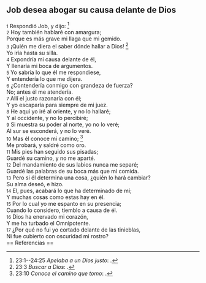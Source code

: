 == Job desea abogar su causa delante de Dios ==

{{anchor|1}} <small>1</small> Respondió Job, y dijo: <ref>23:1--24:25 ''Apelaba a un Dios justo'': {{lib|LU|148|6|9}}.</ref><br>
{{anchor|2}} <small>2</small> Hoy también hablaré con amargura;<br>
Porque es más grave mi llaga que mi gemido.<br>
{{anchor|3}} <small>3</small> ¡Quién me diera el saber dónde hallar a Dios! <ref>23:3 ''Buscar a Dios'': {{lib|LU|1|2|3}}.</ref><br>
Yo iría hasta su silla.<br>
{{anchor|4}} <small>4</small> Expondría mi causa delante de él,<br>
Y llenaría mi boca de argumentos.<br>
{{anchor|5}} <small>5</small> Yo sabría lo que él me respondiese,<br>
Y entendería lo que me dijera.<br>
{{anchor|6}} <small>6</small> ¿Contendería conmigo con grandeza de fuerza?<br>
No; antes él me atendería.<br>
{{anchor|7}} <small>7</small> Allí el justo razonaría con él;<br>
Y yo escaparía para siempre de mi juez.<br>
{{anchor|8}} <small>8</small> He aquí yo iré al oriente, y no lo hallaré;<br>
Y al occidente, y no lo percibiré;<br>
{{anchor|9}} <small>9</small> Si muestra su poder al norte, yo no lo veré;<br>
Al sur se esconderá, y no lo veré.<br>
{{anchor|10}} <small>10</small> Mas él conoce mi camino; <ref>23:10 ''Conoce el camino que tomo'': {{lib|LU|3|3|2}}.</ref><br>
Me probará, y saldré como oro.<br>
{{anchor|11}} <small>11</small> Mis pies han seguido sus pisadas;<br>
Guardé su camino, y no me aparté.<br>
{{anchor|12}} <small>12</small> Del mandamiento de sus labios nunca me separé;<br>
Guardé las palabras de su boca más que mi comida.<br>
{{anchor|13}} <small>13</small> Pero si él determina una cosa, ¿quién lo hará cambiar?<br>
Su alma deseó, e hizo.<br>
{{anchor|14}} <small>14</small> El, pues, acabará lo que ha determinado de mí;<br>
Y muchas cosas como estas hay en él.<br>
{{anchor|15}} <small>15</small> Por lo cual yo me espanto en su presencia;<br>
Cuando lo considero, tiemblo a causa de él.<br>
{{anchor|16}} <small>16</small> Dios ha enervado mi corazón,<br>
Y me ha turbado el Omnipotente.<br>
{{anchor|17}} <small>17</small> ¿Por qué no fui yo cortado delante de las tinieblas,<br>
Ni fue cubierto con oscuridad mi rostro?<br>
== Referencias ==

<references />
